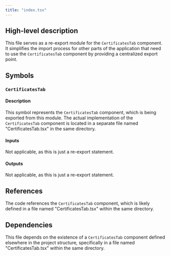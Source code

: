 ```yaml
---
title: "index.tsx"
---
```


## High-level description

This file serves as a re-export module for the `CertificatesTab` component. It simplifies the import process for other parts of the application that need to use the `CertificatesTab` component by providing a centralized export point.

## Symbols

### `CertificatesTab`

#### Description

This symbol represents the `CertificatesTab` component, which is being exported from this module. The actual implementation of the `CertificatesTab` component is located in a separate file named "CertificatesTab.tsx" in the same directory.

#### Inputs

Not applicable, as this is just a re-export statement.

#### Outputs

Not applicable, as this is just a re-export statement.

## References

The code references the `CertificatesTab` component, which is likely defined in a file named "CertificatesTab.tsx" within the same directory.

## Dependencies

This file depends on the existence of a `CertificatesTab` component defined elsewhere in the project structure, specifically in a file named "CertificatesTab.tsx" within the same directory.